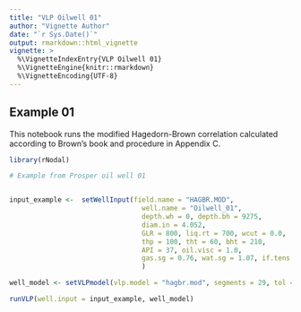 ```yaml
---
title: "VLP Oilwell 01"
author: "Vignette Author"
date: "`r Sys.Date()`"
output: rmarkdown::html_vignette
vignette: >
  %\VignetteIndexEntry{VLP Oilwell 01}
  %\VignetteEngine{knitr::rmarkdown}
  %\VignetteEncoding{UTF-8}
---
```



## Example 01
This notebook runs the modified Hagedorn-Brown correlation calculated according
to Brown's book and procedure in Appendix C. 


```r
library(rNodal)

# Example from Prosper oil well 01


input_example <-  setWellInput(field.name = "HAGBR.MOD",
                                 well.name = "Oilwell_01", 
                                 depth.wh = 0, depth.bh = 9275, 
                                 diam.in = 4.052, 
                                 GLR = 800, liq.rt = 700, wcut = 0.0, 
                                 thp = 100, tht = 60, bht = 210, 
                                 API = 37, oil.visc = 1.0, 
                                 gas.sg = 0.76, wat.sg = 1.07, if.tens = 30, salinity = 23000
                                 )

well_model <- setVLPmodel(vlp.model = "hagbr.mod", segments = 29, tol = 0.00001)

runVLP(well.input = input_example, well_model)
```


